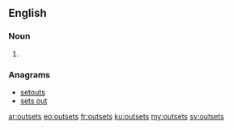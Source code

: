 ==English==

===Noun===
{{head|en}}

# {{plural of|outset}}

===Anagrams===
* [[setouts#English|setouts]]
* [[sets out#English|sets out]]

[[ar:outsets]]
[[eo:outsets]]
[[fr:outsets]]
[[ku:outsets]]
[[my:outsets]]
[[sv:outsets]]